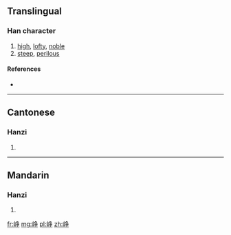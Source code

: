 {{also|崢}}
==Translingual==

===Han character===
{{Han char|rn=46|rad=山|as=06|sn=9|four=|canj=UNSD|ids=⿰山争}}

# [[high]], [[lofty]], [[noble]]
# [[steep]], [[perilous]]

====References====
* {{Han ref|kx=0311.061|hdz=10780.220|uh=5CE5|ud=23781}}

----

==Cantonese==

===Hanzi===
{{yue-hanzi|jyut=[[zang1]]|y=jang1|tra=崢}}

# {{defn|lang=yue|sort=山06}}

----

==Mandarin==

===Hanzi===
{{cmn-hanzi|tra=崢|pin=[[zhēng]] ([[zheng1]]), [[yín]] ([[yin2]])|wg=cheng<sup>1</sup>, yin<sup>2</sup>}}

# {{defn|lang=cmn|sort=山06}}

[[fr:峥]]
[[mg:峥]]
[[pl:峥]]
[[zh:峥]]